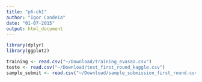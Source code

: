 ```yaml
---
title: "p6-ch1"
author: "Igor Candeia"
date: "01-07-2015"
output: html_document
---
```


```r
library(dplyr)
library(ggplot2)

training <- read.csv("~/Download/training_evasao.csv")
teste <- read.csv("~/Download/test_first_round_kaggle.csv")
sample_submit <- read.csv("~/Download/sample_submission_first_round.csv")


```